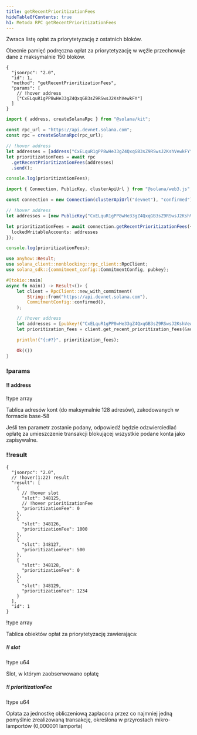 ```yaml
---
title: getRecentPrioritizationFees
hideTableOfContents: true
h1: Metoda RPC getRecentPrioritizationFees
---
```


Zwraca listę opłat za priorytetyzację z ostatnich bloków.

<Callout type="info">
  Obecnie pamięć podręczna opłat za priorytetyzację w węźle przechowuje dane z
  maksymalnie 150 bloków.
</Callout>

<APIMethod>

```jsonc !!request curl
{
  "jsonrpc": "2.0",
  "id": 1,
  "method": "getRecentPrioritizationFees",
  "params": [
    // !hover address
    ["CxELquR1gPP8wHe33gZ4QxqGB3sZ9RSwsJ2KshVewkFY"]
  ]
}
```

```ts !!request title="Kit"
import { address, createSolanaRpc } from "@solana/kit";

const rpc_url = "https://api.devnet.solana.com";
const rpc = createSolanaRpc(rpc_url);

// !hover address
let addresses = [address("CxELquR1gPP8wHe33gZ4QxqGB3sZ9RSwsJ2KshVewkFY")];
let prioritizationFees = await rpc
  .getRecentPrioritizationFees(addresses)
  .send();

console.log(prioritizationFees);
```

```ts !!request title="web3.js"
import { Connection, PublicKey, clusterApiUrl } from "@solana/web3.js";

const connection = new Connection(clusterApiUrl("devnet"), "confirmed");

// !hover address
let addresses = [new PublicKey("CxELquR1gPP8wHe33gZ4QxqGB3sZ9RSwsJ2KshVewkFY")];

let prioritizationFees = await connection.getRecentPrioritizationFees({
  lockedWritableAccounts: addresses
});

console.log(prioritizationFees);
```

```rs !!request title="Rust"
use anyhow::Result;
use solana_client::nonblocking::rpc_client::RpcClient;
use solana_sdk::{commitment_config::CommitmentConfig, pubkey};

#[tokio::main]
async fn main() -> Result<()> {
    let client = RpcClient::new_with_commitment(
        String::from("https://api.devnet.solana.com"),
        CommitmentConfig::confirmed(),
    );

    // !hover address
    let addresses = [pubkey!("CxELquR1gPP8wHe33gZ4QxqGB3sZ9RSwsJ2KshVewkFY")];
    let prioritization_fees = client.get_recent_prioritization_fees(&addresses).await?;

    println!("{:#?}", prioritization_fees);

    Ok(())
}
```

### !params

#### !! address

!type array

Tablica adresów kont (do maksymalnie 128 adresów), zakodowanych w formacie
base-58

<Callout type="info">
  Jeśli ten parametr zostanie podany, odpowiedź będzie odzwierciedlać opłatę za
  umieszczenie transakcji blokującej wszystkie podane konta jako zapisywalne.
</Callout>

### !!result

```jsonc !response
{
  "jsonrpc": "2.0",
  // !hover(1:22) result
  "result": [
    {
      // !hover slot
      "slot": 348125,
      // !hover prioritizationFee
      "prioritizationFee": 0
    },
    {
      "slot": 348126,
      "prioritizationFee": 1000
    },
    {
      "slot": 348127,
      "prioritizationFee": 500
    },
    {
      "slot": 348128,
      "prioritizationFee": 0
    },
    {
      "slot": 348129,
      "prioritizationFee": 1234
    }
  ],
  "id": 1
}
```

!type array

Tablica obiektów opłat za priorytetyzację zawierająca:

##### !! slot

!type u64

Slot, w którym zaobserwowano opłatę

##### !! prioritizationFee

!type u64

Opłata za jednostkę obliczeniową zapłacona przez co najmniej jedną pomyślnie
zrealizowaną transakcję, określona w przyrostach mikro-lamportów (0,000001
lamporta)

</APIMethod>
